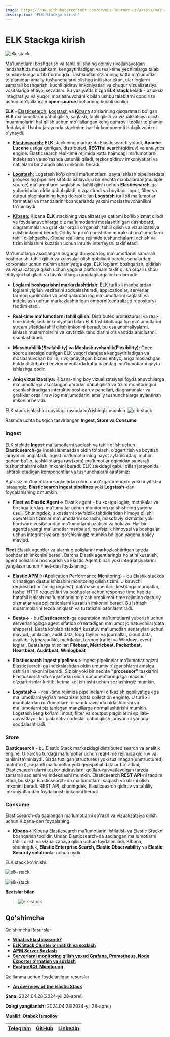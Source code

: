 ```yaml
---
image: https://raw.githubusercontent.com/devops-journey-uz/assets/main/images/article/elk-stack/banner.png
description: "ELK Stackga kirish"
---
```



# ELK Stackga kirish

![elk-stack](https://raw.githubusercontent.com/devops-journey-uz/assets/main/images/article/elk-stack/banner.png)

Ma'lumotlarni boshqarish va tahlil qilishning doimiy rivojlanayotgan landshaftida mustahkam, kengaytiriladigan va real-time yechimlarga talab kundan-kunga ortib bormoqda. Tashkilotlar o'zlarining katta ma'lumotlar to'plamidan amaliy tushunchalarni olishga intilishar ekan, ular loglarni samarali boshqarish, kuchli qidiruv imkoniyatlari va chuqur vizualizatsiya vositalariga ehtiyoj sezadilar. Bu vaziyatda bizga  **ELK stack** keladi - uzluksiz integratsiya va yuqori moslashuvchanlik bilan ushbu talablarni qondirish uchun mo'ljallangan **open-source** toollarning kuchli uchligi.

**ELK** - [**E**lasticsearch](https://github.com/elastic/elasticsearch), [**L**ogstash](https://github.com/elastic/logstash) va [**K**ibana](https://github.com/elastic/kibana) so'zlarining qisqartmasi bo'lgan **ELK** ma'lumotlarni qabul qilish, saqlash, tahlil qilish va vizualizatsiya qilish muammolarini hal qilish uchun mo'ljallangan keng qamrovli toollar to'plamini ifodalaydi. Ushbu jarayonda stackning har bir komponenti hal qiluvchi rol o'ynaydi.

* [**Elasticsearch:**](https://github.com/elastic/elasticsearch)  **ELK** stackining markazida Elasticsearch yotadi, **Apache Lucene** ustiga qurilgan, distributed, **RESTful** search(qidiruv) va analytics engine. Elasticsearch real-time rejimida katta hajmdagi ma'lumotlarni indekslash va so'rashda ustunlik qiladi, tezkor qidiruv imkoniyatlari va natijalarni bir zumda olish imkonini beradi.

* [**Logstash:**](https://github.com/elastic/logstash) Logstash ko'p qirrali ma'lumotlarni qayta ishlash pipeline(data processing pipeline) sifatida ishlaydi, u bir nechta manbalardan(multiple source) ma'lumotlarni saqlash va tahlil qilish uchun **Elasticsearch**-ga yuborishdan oldin qabul qiladi, o'zgartiradi va boyitadi. Input, filter va output plaginlarining keng doirasi bilan **Logstash** turli xil ma'lumotlar formatlari va manbalarini boshqarishda yaxshi moslashuvchanlikni ta'minlaydi.

* [**Kibana:**](https://github.com/elastic/kibana) Kibana **ELK** stackining vizualizatsiya qatlami bo'lib xizmat qiladi va foydalanuvchilarga o'z ma'lumotlarini moslashtirilgan dashboard, diagrammalar va grafiklar orqali o'rganish, tahlil qilish va vizualizatsiya qilish imkonini beradi. Oddiy logni o'rganishdan murakkab ma'lumotlarni tahlil qilishgacha, Kibana real-time rejimida tushunchalarni ochish va tizim ishlashini kuzatish uchun intuitiv interfeysni taklif etadi.

Ma'lumotlarga asoslangan bugungi dunyoda log ma'lumotlarini samarali boshqarish, tahlil qilish va xulosalar olish qobiliyati barcha sohalardagi korxonalar uchun muhim ahamiyatga ega. ELK loglarni boshqarish, qidirish va vizualizatsiya qilish uchun yagona platformani taklif qilish orqali ushbu ehtiyojni hal qiladi va tashkilotlarga quyidagilarga imkon beradi:

* **Loglarni boshqarishni markazlashtirish:** ELK turli xil manbalardan loglarni yig'ish vazifasini soddalashtiradi, applicationlar, serverlar, tarmoq qurilmalari va boshqalardan log ma'lumotlarini saqlash va indekslash uchun markazlashtirilgan omborni(centralized repository) taqdim etadi.

* **Real-time ma'lumotlarni tahlil qilish:** Distributed arxitekturasi va real-time indekslash imkoniyatlari bilan ELK tashkilotlarga log ma'lumotlarini stream sifatida tahlil qilish imkonini beradi, bu esa anomaliyalarni, ishlash muammolarini va xavfsizlik tahdidlarini o'z vaqtida aniqlashni osonlashtiradi.

* **Masshtablilik(Scalability) va Moslashuvchanlik(Flexibility):** Open source asosiga qurilgan ELK yuqori darajada kengaytiriladigan va moslashuvchan bo'lib, rivojlanayotgan biznes ehtiyojlariga moslashgan holda distributed environmentlarda katta hajmdagi ma'lumotlarni qayta ishlashga qodir.

* **Aniq vizualizatsiya:** Kibana-ning boy vizualizatsiyasi foydalanuvchilarga ma'lumotlarga asoslangan qarorlar qabul qilish va tizim monitoringini osonlashtiradigan interaktiv boshqaruv panellari, diagrammalar va grafiklar orqali raw log ma'lumotlarini amaliy tushunchalarga aylantirish imkonini beradi.

ELK stack ishlashini quyidagi rasmda ko'rishingiz mumkin.
![elk-stack](https://raw.githubusercontent.com/devops-journey-uz/assets/main/images/article/elk-stack/elk-architecture.png)

Rasmda uchta bosqich tasvirlangan **Ingest, Store va Consume**.

### Ingest

ELK stekida **Ingest** ma'lumotlarni saqlash va tahlil qilish uchun **Elasticsearch**-ga indekslanmasdan oldin to'plash, o'zgartirish va boyitish jarayonini anglatadi. Ingest ma'lumotlarning hayot aylanishidagi muhim qadam bo'lib, tashkilotlarga raw(xom) ma'lumotlar oqimidan samarali tushunchalarni olish imkonini beradi. ELK stekidagi qabul qilish jarayonida ishtirok etadigan komponentlar va tushunchalarni ajratamiz:

Agar siz ma'lumotlarni saqlashdan oldin uni o'zgartirmoqchi yoki boyitishni istasangiz, **Elasticsearch ingest pipelines** yoki **Logstash**-dan foydalanishingiz mumkin.

* **Fleet va Elastic Agent->** Elastik agent - bu xostga loglar, metrikalar va boshqa turdagi ma'lumotlar uchun monitoring qo'shishning yagona usuli. Shuningdek, u xostlarni xavfsizlik tahdidlaridan himoya qilishi, operatsion tizimlar ma'lumotlarini so'rashi, masofaviy xizmatlar yoki hardware vositalaridan ma'lumotlarni uzatishi va hokazo. Har bir agentda yangi ma'lumotlar manbalari, xavfsizlik himoyasi va boshqalar uchun integratsiyalarni qo'shishingiz mumkin bo'lgan yagona policy mavjud.

**Fleet** Elastik agentlar va ularning polislarini markazlashtirilgan tarzda boshqarish imkonini beradi. Barcha Elastik agentlaringiz holatini kuzatish, agent polislarini boshqarish va Elastic Agent binari yoki integratsiyalarini yangilash uchun Fleet-dan foydalaning.

* **Elastic APM->**(**A**pplication **P**erformance **M**onitoring) - bu Elastik stackda o'rnatilgan dastur ishlashini monitoring qilish tizimi. U kiruvchi requestlar(incoming request), database querilari, keshlarga murojatlar, tashqi HTTP requestlari va boshqalar uchun response time haqida batafsil ishlash ma'lumotlarini to'plash orqali real-time rejimida dasturiy xizmatlar va applicationlarni kuzatish imkonini beradi. Bu ishlash muammolarini tezda aniqlash va tuzatishni osonlashtiradi.

* **Beats->** - bu **Elasticsearch**-ga operatsion ma'lumotlarni yuborish uchun serverlaringizga agent sifatida o'rnatadigan ma'lumot jo'natuvchilar(data shippers). Beats ko'plab standart kuzatuv ma'lumotlari senariylari uchun mavjud, jumladan, audit data, loog fayllari va journallar, cloud data, availability(mavjudlik), metrikalar, tarmoq trafiği va Windows event loglari. Beatslarga misollar: **Filebeat, Metricbeat, Packetbeat, Heartbeat, Auditbeat, Winlogbeat** 


* **Elasticsearch ingest pipelines->**
Ingest pipelinelar ma'lumotlaringizni Elasticsearch-ga indekslashdan oldin umumiy o'zgarishlarni amalga oshirish imkonini beradi. Siz bir yoki bir nechta **"processor"** tasklarini Elasticsearch-da saqlashdan oldin documentlaringizga maxsus o'zgartirishlar kiritib, ketma-ket ishlashi uchun sozlashingiz mumkin.

* **Logstash->** - real-time rejimida pipelinelarni o'tkazish qobiliyatiga ega ma'lumotlarni yig'ish mexanizmi(data collection engine). U turli xil manbalardan ma'lumotlarni dinamik ravishda birlashtirishi va ma'lumotlarni siz tanlagan manzillarga normallashtirishi mumkin. Logstash keng ko'lamli input, filter va coutput plaginlarini qo'llab-quvvatlaydi, ko'plab nativ codeclar qabul qilish jarayonini yanada soddalashtiradi.

### Store

**Elasticsearch** - bu Elastic Stack markazidagi distributed search va analitik engine. U barcha turdagi ma'lumotlar uchun real-time rejimida qidiruv va tahlilni ta'minlaydi. Sizda tuzilgan(structured) yoki tuzilmagan(unstructured) matn(text), raqamli ma'lumotlar yoki geospatial datalar bo'ladimi, Elasticsearch ularni tezkor qidiruvlarni qo'llab-quvvatlaydigan tarzda samarali saqlashi va indekslashi mumkin. Elasticsearch **REST API**-ni taqdim etadi, bu sizga Elasticsearch-da ma'lumotlarni saqlash va ularni olish imkonini beradi. REST API, shuningdek, Elasticsearch qidiruv va tahliliy imkoniyatlaridan foydalanish imkonini beradi

### Consume

Elasticsearch-da saqlangan ma'lumotlarni so'rash va vizualizatsiya qilish uchun Kibana-dan foydalaning.

* **Kibana->** Kibana Elasticsearch ma'lumotlarini ishlatish va Elastic Stackni boshqarish toolidir. Undan Elasticsearch-da saqlangan ma'lumotlarni tahlil qilish va vizualizatsiya qilish uchun foydalaniladi. Kibana, shuningdek, **Elastic Enterprise Search, Elastic Observability** va **Elastic Security solution**lar uchun uydir.

ELK stack ko'rinishi.

![elk-stack](https://raw.githubusercontent.com/devops-journey-uz/assets/main/images/article/elk-stack/elk-1.png)


![elk-stack](https://raw.githubusercontent.com/devops-journey-uz/assets/main/images/article/elk-stack/elk2.jpg)

**Beatslar bilan**
> ![elk-stack](https://raw.githubusercontent.com/devops-journey-uz/assets/main/images/article/elk-stack/elk-3.webp)


 ## Qo'shimcha

<Callout type="info" emoji="">

Qo'shimcha Resurslar
 * [**What is Elasticsearch?**](https://www.elastic.co/guide/en/elasticsearch/reference/current/elasticsearch-intro.html)
 * [**ELK Stack Cluster o'rnatish va sozlash**](https://devops-journey.uz/tutorials/article/elk-setup)
 * [**APM Server Sozlash**](https://devops-journey.uz/tutorials/article/apm-server-sozlash)
 * [**Serverlarni monitoring qilish yoxud Grafana, Prometheus, Node Exporter o'rnatish va sozlash**](https://devops-journey.uz/guides/monitoring/gnp-monitoring)
 * [**PostgreSQL Monitoring**](https://devops-journey.uz/guides/database/postgres-monitoring)

Qo'llanma uchun foydalanilgan resurslar
 * [**An overview of the Elastic Stack**](https://www.elastic.co/guide/en/starting-with-the-elasticsearch-platform-and-its-solutions/current/stack-components.html)

**Sana:** 2024.04.28(2024-yil 28-aprel)

**Oxirgi yangilanish:** 2024.04.28(2024-yil 28-aprel)

**Muallif: Otabek Ismoilov**

| [Telegram](https://t.me/Otabek_Ismoilov) | [GitHub](https://github.com/ismoilovdevml) | [LinkedIn](https://www.linkedin.com/in/otabek-ismoilov-8625b0222/) |
| - | - | - |

</Callout>
